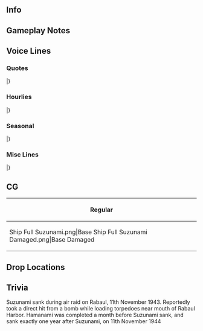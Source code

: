 ==Info==
{{KanmusuInfo|ID=475}}
{{KanmusuInfo|ID=475a}}

==Gameplay Notes==
{{:Suzunami/Equipment Bonuses}}

==Voice Lines==
===Quotes===
{{ShipquoteHeader}}
{{ShipquoteKai
|scenario = Introduction
|origin =お疲れっ！あたし、凉波。夕雲型の十番艦よ！藤波、早波、待たせたわね！提督、スズでいいよ！これからよろしくお願いね！
|translation =Pleasure to meet you! My name is Suzunami. The 10th ship of the Yuugumo-class! Fujinami, Hayanami, I kept you waiting, huh? Admiral, you can just call me Suzu! Let's get along!
}}
{{ShipquoteKai|kai = true
|scenario = Introduction
|origin =お疲れっ。夕雲型の十番艦、凉波、バッチリさ！藤波、早波。うん、元気だな！よし、よし。さっ、提督！ラバウル方面なら、付き合うぜ。置いて行くなよ。
|translation =Pleasure to meet you! The 10th ship of the Yuugumo-class, Suzunami, feeling great! Fujinami, Hayanami. Yes, looking sharp! Good, good. Now then, Admiral, if you're headed to Rabaul, I'm coming too. Don't go without me.
}}
{{ShipquoteKai
|scenario = Library
|origin =夕雲型駆逐艦十番艦、凉波さ！同じ夕雲型の藤波、早波、そして、玉波と、最初の第三二駆逐隊を編成したよ。最新鋭艦隊型駆逐艦として、栄光の二水戦に配属されたんだ！ラバウルね～。あそこはうちらの縄張りだけどさ。危ないね。
|translation =The 10th ship of the Yuugumo-class, Suzunami! I was part of the original 32nd Destroyer Division together with Fujinami, Hayanami, and Tamanami from the same class. We were assigned to the famous DesRon 2 as the latest and greatest fleet destroyers! Rabaul, huh? That was our turf, y'know? But it was a dangerous place.
}}
{{ShipquoteKai
|scenario = Secretary 1
|origin =何？あたし？ラバウル行き？
|translation =What? Me? Bound for Rabaul?
}}
{{ShipquoteKai|kai = true
|scenario = Secretary 1
|origin =凉の出番？じゃ、やるしかないさ！
|translation =My turn? Well, no choice but to go all out y'know!
}}
{{ShipquoteKai
|scenario = Secretary 2
|origin =あそこ、結構危ないよ？海も、空も。
|translation =That place, it's pretty dangerous y'know? Both the sea and the skies.
}}
{{ShipquoteKai|kai = true
|scenario = Secretary 2
|origin =ラバウル？結構危ないよ。海も、空も。
|translation =Rabaul? It's pretty dangerous. Both the sea and the skies.
}}
{{ShipquoteKai
|scenario = Secretary 3
|origin =何、藤？いきなり甘えてくるな～。早も！そんでもう一人！もう一人？提督！あんた、何やってんの？！いきなり甘えなって！ふぁ、油断も隙もない！
|translation =What's up, Fuji? You're fawning over me all of a sudden. Haya as well! And one other person! Another person? Admiral! What are you doing?! Don't go fawning over me all of a sudden! <br>*sigh* Can't let my guard down around you!
}}
{{ShipquoteKai
|scenario = Idle
|origin =ん？どうした、早？お前の大事の姉ちゃんは、藤の字だろう？何か、最近、妙に甘えるね。あ。久しぶりだから？ま～良っか！おっと、提督は、この距離でよろしく。いいじゃん、いいじゃん、しばらくは！距離感、大事！
|translation =Hm? What's up, Haya? Your beloved big sis is Fuji-noji<ref>A fairly outdated honorific, somewhat like ''-chan'' but perhaps more teasing.</ref>, isn't it? I dunno, seems like you're strangely fawning over me recently. Ah, because it's been a while since we last met? Well, if that's all, it's fine! <br>Oh, Admiral, keep that distance. Oh come on, just for now! It's important to give each other space!
}}
{{ShipquoteKai
|scenario = Secretary Married
|origin =提督、どうした？ラバウルで朝食かい？でも、気を付けないと…　湾内で気を抜いちゃだめさ。今は、提督がスズを守ってくれるって？それは…　嬉しいかな。
|translation =Admiral, what's up? Wanna have breakfast in Rabaul? Ah, but if we don't watch out... You can't let your mind wander while you're in the bay. "The Admiral will protect you this time?" That... makes me happy, I guess.
}}
{{ShipquoteKai
|scenario = Wedding
|origin =提督、何さ。スズに何か用？こう見えて、二水戦、結構忙しいんだけど…　え？これって…　本気？あひゃ、まいったな。でも、秒で受け取りますわ！
|translation =Admiral, what's up? Do you have need of me? DesRon 2's pretty busy, however we may look... What? Are you serious? Well, you got me! Oh, but I'll accept it right away!
}}
{{ShipquoteKai
|scenario = Looking At Scores
|origin =情報？待ってて、あたしが…　これでいい？うん！
|translation =Information? Wait a bit, I'll just... Is this alright? OK!
}}
{{ShipquoteKai
|scenario = Joining A Fleet
|origin =三二駆、出るよ！藤、早、遅れるな！さ！抜錨だ！
|translation =DesDiv 32, heading out! Don't fall behind, Fuji, Haya! Alright, anchors aweigh! 
}}
{{ShipquoteKai
|scenario = Equipment 1
|origin =うん、いい装備だ！
|translation =Yes, this is some good equipment!
}}
{{ShipquoteKai|kai = true
|scenario = Equipment 1
|origin =あ、いいね！こういうの、欲しかった！
|translation =Ah, this is good! I wanted something like this!
}}
{{ShipquoteKai
|scenario = Equipment 2
|origin =大事だよね、うん！
|translation =Yes, this is important after all!
}}
{{ShipquoteKai
|scenario = Equipment 3
|origin =まっ、敵機がいなけれや、ご機嫌かな！
|translation =Well, I'm in a good mood as long as there's no enemy planes around!
}}
{{ShipquoteKai
|scenario = Supply
|origin =うん、頂きました！
|translation =Yes, supplies received!
}}
{{ShipquoteKai
|scenario = Docking Minor
|origin =かすり傷だから、直ぐ戻るさ！
|translation =It's just a scratch, I'll be right back!
}}
{{ShipquoteKai
|scenario = Docking Major
|origin =結構やられた…　長ぐかかったら、ごめん。
|translation =I really got done in... Sorry if I'm away for too long.
}}
{{ShipquoteKai
|scenario = Construction
|origin =新しい子、出来たってさ！
|translation =A new girl's ready y'know!
}}
{{ShipquoteKai
|scenario = Returning From Sortie
|origin =ふぁ、無事に帰ってこれた！良かった、良かった！
|translation =Phew, we came back safely! Good, good!
}}
{{ShipquoteKai
|scenario = Starting A Sortie
|origin =旗艦はこのスズにお任せ！こう見えたって、二水戦だ！むざむざやられるもんか！出撃だ！
|translation =Leave the flagship position to me! I may not look it, but I'm part of DesRon 2! I won't go down without a fight! Sortie!
}}
{{ShipquoteKai
|scenario = Battle Start
|origin =敵だ！やるぞ！夕雲型の力、見せてやる！
|translation =Enemies! Let's do this! I'll show you the strength of the Yuugumo Class!
}}
{{ShipquoteKai
|scenario = Attack
|origin =負けるか！
|translation =As if I'd lose!
}}
{{ShipquoteKai
|scenario = Air Battle/Daytime Spotting/Night Battle Attack
|origin =やらせるかよ！撃って！
|translation =As if I'd get done in! Fire!
}}
{{ShipquoteKai
|scenario = Night Battle
|origin =夜戦だ！能代さん、見てて下さい！スズはやりますよ！
|translation =Night Battle! Noshiro-san, please watch! I'll get it done!
}}
{{ShipquoteKai
|scenario = MVP
|origin =ほ、ほ～、スズが一番働いたって？あはは、いや、まいったな～！どうさ！藤、早、見てたか？
|translation =Ho, hooh, I worked the hardest, didn't I? Hahaha, well, I dunno what to say! How about that! Did you see that, Fuji? Haya?
}}
{{ShipquoteKai
|scenario = Minor Damage 1
|origin =ぐぁ！
|translation =Gah!
}}
{{ShipquoteKai
|scenario = Minor Damage 2
|origin =食らった、どこ？！
|translation =I'm hit! Where from?!
}}
{{ShipquoteKai
|scenario = Major Damage
|origin =ふぁー！誘爆回避！魚雷投棄だ！急げ！今度は沈みかって！
|translation =Uaah! Suppress secondary explosions! Ditch the torpedoes! Hurry! As if I'll sink this time!
}}
{{ShipquoteKai
|scenario = Sunk
|origin =今度は、十分活躍したから…　ちっとまし、かな…　藤、早、元気でな。こちには…　来るな…　よ。
|translation =This time, I managed to do quite a bit so... it's a little bit better I suppose... Fuji, Haya, stay safe. Don't come... over here... OK?
}}
|}
<references/>
{{clear}}

===Hourlies===
{{ShipquoteHeader|type = hourly}}
{{ShipquoteKai|kai = true
|scenario = 00:00
|origin =そっか。あたし、今日、秘書艦担当だ。つう訳で、提督、そういう事で...　時間？ちょうど、零時って訳！
|translation =I see. I'm on duty as the secretary ship today. That's to say, Admiral, we should... The time? It's exactly midnight of course!
}}
{{ShipquoteKai|kai = true
|scenario = 01:00
|origin =マルヒトマルマル。うん、提督、書類処理、進んでる？各駆逐隊の分はこっちで全部終わらしといたよ！
|translation =0100. Hm, Admiral, is the paperwork going smoothly? I just finished with all the destroyer paperwork!
}}
{{ShipquoteKai|kai = true
|scenario = 02:00
|origin =マルフタマルマル。うん。まだまだあんね、書類...うわぁ、重いからね？越権だけど、あたし、回してもらってもいいよ！
|translation =0200. Hm. There's still a lot of paperwork, huh? Whoa, there's a lot left to do. I might be going beyond my authority, but I can help handle some of it!
}}
{{ShipquoteKai|kai = true
|scenario = 03:00
|origin =マルサンマルマル。あっ、二人でやれば早い早い！　ガンガンいけるね。ちょっちだけ、休憩入れようっか！
|translation =0300. Ah, when we both do it it's a lot faster! We're really going all out. Let's take a very small break, OK?
}}
{{ShipquoteKai|kai = true
|scenario = 04:00
|origin =マルヨンマルマル。うん。提督、お茶。ちょっちだけ濃いめにしといたよ！目が覚めるよね！
|translation =0400. Hm. Admiral, here's some tea. I made the flavour a bit strong on purpose! It'll wake you up!
}}
{{ShipquoteKai|kai = true
|scenario = 05:00
|origin =マルゴーマルマル。うわっ、提督、やば、もうすぐ朝だ！朝風呂入ってきなよ。残り全部、仕上げて送って！
|translation =0500. Wow, Admiral, this is bad, it's almost morning! Come back after you've had your morning bath. I'll take care of the rest!
}}
{{ShipquoteKai|kai = true
|scenario = 06:00
|origin =ん、提督、爽やかじゃん！じゃ、行くよ！マルロクマルマル。艦隊、総員お越し！朝だ！
|translation =Admiral, don't you look refreshed! Well, I'm going then! 0600. Fleet, all hands, wake up! It's morning!
}}
{{ShipquoteKai|kai = true
|scenario = 07:00
|origin =マルナナマルマル。さてさて、朝飯はどうする？ラバウルで朝食と洒落込みますか！対空警戒は厳に！
|translation =0700. Well then, what should we do for breakfast? Why not get dressed up and go for breakfast in Rabaul? While keeping a strict vigilance against air threats of course!
}}
{{ShipquoteKai|kai = true
|scenario = 08:00
|origin =マルハチマルマル。提督、朝飯足りた？そう？良かった！じゃ、残りの麦飯は、菜っ葉、混ぜて握り飯をしておくよ。ちょっと塩濃いめで、海で食うとうまいんだ、これが！
|translation =0800. Admiral, did you have enough for breakfast? Really? That's great! Now then, we'll mix the remaining barley rice with some leafy vegetables to make some rice balls. The strong salty flavour really fits well when you eat it out at sea!
}}
{{ShipquoteKai|kai = true
|scenario = 09:00
|origin =マルキューマルマっ。ほ！藤、早、準備早いな～！結構！じゃ、三二駆、朝の演習と行きましょうか！
|translation =090... Oh! Fuji, Haya, you guys got ready quick! Splendid! Well, let's go for morning exercises with the 32nd DesDiv!
}}
{{ShipquoteKai|kai = true
|scenario = 10:00
|origin =ヒトマルマルマル。まだ、玉のやつが来てないかな～。全員集合って訳じゃないけどさ。ま、追っかけ来るだろう！
|translation =1000. Hmm, Tama<ref>Referring to Tamanami.</reF> still hasn't arrived, huh? Well, it's not like we said everyone had to assemble or anything. Well, guess she'll just catch up to us later!
}}
{{ShipquoteKai|kai = true
|scenario = 11:00
|origin =ヒトヒトマルマル。うん、提督、午前中は軽くこんなもんでいいかな。一旦湾内に戻りますか？そろそろお昼だし。
|translation =1100. Yeah, Admiral, this kind of light exercise is good in the morning, isn't it? Shall we temporarily go back into the bay? It'll be lunchtime soon.
}}
{{ShipquoteKai|kai = true
|scenario = 12:00
|origin =ヒトフタマルマル。さ！お昼お昼！スズ特製のおにぎり、混ぜた菜っ葉がいい味出してるから！そして、これ！ラバウル自家栽培の野菜を使った味噌汁！最高っしょ！
|translation =1200. Well then, lunchtime! Suzu's special onigiri, with vegetable leaves that really bring out the flavor! Oh, and this! Miso soup with vegetables homegrown in Rabaul! It's the best, right!
}}
{{ShipquoteKai|kai = true
|scenario = 13:00
|origin =ヒトサンマルマル。スズのラバウル湾特製昼食はどうだった？このラバウル自家栽培の貴重な野菜がありがたいよね～。お味噌汁はやかんにあるから、勝手におかわりしていいよ。
|translation =1300. How was my Rabaul Bay Special Lunch? I'm grateful for Rabaul's valuable homegrown vegetables! There's more miso soup on the kettle, feel free to help yourself to more. 
}}
{{ShipquoteKai|kai = true
|scenario = 14:00
|origin =ヒトヨンマ...ん？あれは？能代さん！お疲れ様です。はい！二水戦、三二駆、涼波、健在です！もちろん！
|translation =140...Hm? Oh that's? Noshiro-san! Thank you for your hard work. Yes! DesRon 2, 32nd DesDiv, Suzunami, going strong! Of course!
}}
{{ShipquoteKai|kai = true
|scenario = 15:00
|origin =ヒトゴーマルマル。うん、味方の泊地でも、前線では気を抜けないよ。対潜警戒はもちろん、空への警戒は...最重要。
|translation =1500. Yes, even though we're in a friendly anchorage, it doesn't mean we shouldn't be battle ready. Of course you gotta be on guard for submarines, but staying vigilant for air threats is... most important. 
}}
{{ShipquoteKai|kai = true
|scenario = 16:00
|origin =ヒトロクマルマル。浜波？う～ん、ごめん。前はね...会えてないんだ。だから、早く会いたい！な、早、どんな子？
|translation =1600. Hamanami? Hmmm, sorry. I didn't get to meet her before... But that's why I want to meet her soon! Hey, Haya, what kind of girl is she? 
}}
{{ShipquoteKai|kai = true
|scenario = 17:00
|origin =ヒトナナマルマル。うん、日が沈むね。赤くて、綺麗だ。
|translation =1700. Yeah, the sun is setting. It's red and beautiful. 
}}
{{ShipquoteKai|kai = true
|scenario = 18:00
|origin =ヒトハチマルマル。さ、提督！夕食は何が食べたい？ん？
|translation =1800. Well, Admiral. What do you wanna eat for dinner? Hmm?
}}
{{ShipquoteKai|kai = true
|scenario = 19:00
|origin =ヒトキューマルマル。提督、ご希望のスズ特製のラバウルおでんだよ！ラバウルで取れた貴重な野菜。そして、この辺で取った魚の練り物！熱燗できゅうっとやりたいでっしょう！
|translation =1900. Admiral, my special Rabaul Oden you wished for! The precious vegetables from Rabaul, as well as paste made from fish I caught nearby! Bet you want to drink it all at once with some hot sake!
}}
{{ShipquoteKai|kai = true
|scenario = 20:00
|origin =フタマルマル...おっ、誰か来たみたいよ。は～い！誰？君は...浜波？君が浜か！差し入れ？うん、ありがとう！
|translation =200...Oh, looks like someone's here. Yes, who is it? You're... Hamanami? Oh, I see, you're Hama! Refreshments? Oh, thanks!
}}
{{ShipquoteKai|kai = true
|scenario = 21:00
|origin =フタヒトマルマル。まぁまぁ、入って入って！早から聞いてたのとちょっと雰囲気違うけど。いいんじゃん！
|translation =2100. Come in, come in! You're not quite what I expected, based on what Haya told me. But I still like you!
}}
{{ShipquoteKai|kai = true
|scenario = 22:00
|origin =フタフタマルマル。浜の差し入れのおかずも美味しいな！提督のお酒も進んじゃうね！あんま飲んだらダメだよ！
|translation =2200. The refreshments Hama brought sure were tasty! Your sake went down smooth too, Admiral! Don't drink too much, OK?!   
}}
{{ShipquoteKai|kai = true
|scenario = 23:00
|origin =フタサンマルマル。うん。提督、今日もお疲れだったね～。明日も頑張って行こう！うん。休める時に、休んでね
|translation =2300. Yup. Admiral, thanks for the hard work today～. Let's do our best tomorrow as well! Yeah. One should rest when one can.
}}
|}
<references/>
{{clear}}

===Seasonal===
{{SeasonalHeaderOld}}
{{SeasonalQuote
|scenario = [[Seasonal/Rainy_Season_2021|Rainy Season 2021]]
|origin = なんか内地のこの季節はジメジメと降るね。あぁ、早、何作ってんの？呪いの人形？あぁ、てるてる坊主か？いいね。 	
|translation =	This season is so depressing. Ah, Haya, what're you making? A cursed doll? Oh, a teru teru bouzu? Nice. 	
|audio = Suzunami_Rainy Season 2021_Secretary_1.mp3
|notes = 
}}
|}<references/>

{{clear}}

===Misc Lines===
{{SeasonalHeaderOld}}
{{SeasonalQuote
|scenario = [[Spring_2021_Event#Friend_Fleet_Voice_Lines|Spring 2021 Event]]
|origin = 三二駆、涼波、了解！突撃だ！ 
|translation =	DesDiv32, Suzunami, acknowledging! Charge! 
|audio = Ship_Voice_Suzunami_Kai_Spring_2021_Event_Friend_Fleet_1.mp3
|notes = Friend Fleet 1
}}
{{SeasonalQuote
|scenario = [[Spring_2021_Event#Friend_Fleet_Voice_Lines|Spring 2021 Event]]
|origin = 三二駆、戦場海域に到達。これより友軍を援護する。さあ、みんな、行くよ！突撃だ！ 
|translation =	DesDiv32 has reached the operation area. We'll now support the friendly forces. Alright everyone, let's go! Charge! 
|audio = Ship_Voice_Suzunami_Kai_Spring_2021_Event_Friend_Fleet_2.mp3
|notes = Friend Fleet 2
}}
|}<references/>

{{clear}}

==CG==
{| class="mw-collapsible mw-collapsed wikitable" style="width: 100%;"
!Regular
|-
|<gallery>
Ship Full Suzunami.png|Base
Ship Full Suzunami Damaged.png|Base Damaged
</gallery>
|}

==Drop Locations==

==Trivia==
Suzunami sank during air raid on Rabaul, 11th November 1943. Reportedly took a direct hit from a bomb while loading torpedoes near mouth of Rabaul Harbor. Hamanami was completed a month before Suzunami sank, and sank exactly one year after Suzunami, on 11th November 1944
{{Shiplist}}